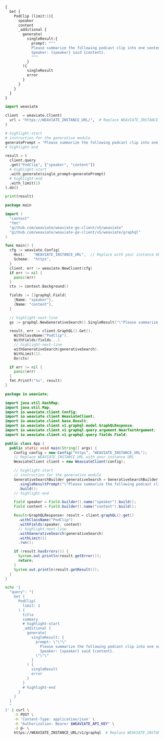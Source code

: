
<Tabs groupId="languages">
<TabItem value="graphql" label="GraphQL">

```graphql
{
  Get {
    PodClip (limit:1){
      speaker
      content
      _additional {
        generate(
          singleResult:{
          	prompt: """
            Please summarize the following podcast clip into one sentence.
            Speaker: {speaker} said {content}.
            """
          }
        ){
          singleResult
          error
        }
      }
    }
  }
}
```

</TabItem>
<TabItem value="py" label="Python">

```python
import weaviate

client  = weaviate.Client(
  url = "https://WEAVIATE_INSTANCE_URL/",  # Replace WEAVIATE_INSTANCE_URL with your instance URL
)

# highlight-start
# instruction for the generative module
generatePrompt = "Please summarize the following podcast clip into one sentence. Speaker: {speaker} said {content}."
# highlight-end

result = (
  client.query
  .get("PodClip", ["speaker", "content"])
  # highlight-start
  .with_generate(single_prompt=generatePrompt)
  # highlight-end
  .with_limit(1)
).do()

print(result)
```

</TabItem>
<TabItem value="go" label="Go">

```go
package main

import (
  "context"
  "fmt"
  "github.com/weaviate/weaviate-go-client/v5/weaviate"
  "github.com/weaviate/weaviate-go-client/v5/weaviate/graphql"
)

func main() {
  cfg := weaviate.Config{
    Host:    "WEAVIATE_INSTANCE_URL",  // Replace with your instance URL
    Scheme:  "https",
  }
  client, err := weaviate.NewClient(cfg)
  if err != nil {
    panic(err)
  }
  ctx := context.Background()

  fields := []graphql.Field{
    {Name: "speaker"},
    {Name: "content"},
  }

  // highlight-next-line
  gs := graphql.NewGenerativeSearch().SingleResult("\"Please summarize the following podcast clip into one sentence. Speaker: {speaker} said {content}.\"")

  result, err := client.GraphQL().Get().
    WithClassName("PodClip").
    WithFields(fields...).
    // highlight-next-line
    withGenerativeSearch(generativeSearch).
    WithLimit(1).
    Do(ctx)

  if err != nil {
    panic(err)
  }
  fmt.Printf("%v", result)
}
```

</TabItem>
<TabItem value="java" label="Java">

```java
package io.weaviate;

import java.util.HashMap;
import java.util.Map;
import io.weaviate.client.Config;
import io.weaviate.client.WeaviateClient;
import io.weaviate.client.base.Result;
import io.weaviate.client.v1.graphql.model.GraphQLResponse;
import io.weaviate.client.v1.graphql.query.argument.NearTextArgument;
import io.weaviate.client.v1.graphql.query.fields.Field;

public class App {
  public static void main(String[] args) {
    Config config = new Config("https", "WEAVIATE_INSTANCE_URL");
    // Replace WEAVIATE_INSTANCE_URL with your instance URL
    WeaviateClient client = new WeaviateClient(config);

    // highlight-start
    // instruction for the generative module
    GenerativeSearchBuilder generativeSearch = GenerativeSearchBuilder.builder()
      .singleResultPrompt("\"Please summarize the following podcast clip into one sentence. Speaker: {speaker} said {content}.\"")
      .build();
    // highlight-end

    Field speaker = Field.builder().name("speaker").build();
    Field content = Field.builder().name("content").build();

    Result<GraphQLResponse> result = client.graphQL().get()
      .withClassName("PodClip")
      .withFields(speaker, content)
      // highlight-next-line
      .withGenerativeSearch(generativeSearch)
      .withLimit(1)
      .run();

    if (result.hasErrors()) {
      System.out.println(result.getError());
      return;
    }
    System.out.println(result.getResult());
  }
}
```

</TabItem>
<TabItem value="curl" label="Curl">

```bash
echo '{
  "query": "{
    Get {
      PodClip(
        limit: 1
      ) {
        title
        summary
        # highlight-start
        _additional {
          generate(
            singleResult: {
              prompt: \"\"\"
                Please summarize the following podcast clip into one sentence.
                Speaker: {speaker} said {content}.
              \"\"\"
            }
          ) {
            singleResult
            error
          }
        }
        # highlight-end
      }
    }
  }
  "
}' | curl \
    -X POST \
    -H 'Content-Type: application/json' \
    -H "Authorization: Bearer $WEAVIATE_API_KEY" \
    -d @- \
    https://WEAVIATE_INSTANCE_URL/v1/graphql  # Replace WEAVIATE_INSTANCE_URL with your instance URL
```

</TabItem>
</Tabs>
